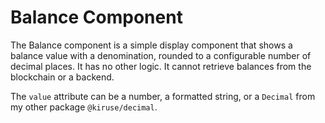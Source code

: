 
<Meta of={BalanceStories} />

# Balance Component
The Balance component is a simple display component that shows a balance value
with a denomination, rounded to a configurable number of decimal places. It has
no other logic. It cannot retrieve balances from the blockchain or a backend.

<Canvas of={BalanceStories.Default} />

The `value` attribute can be a number, a formatted string, or a `Decimal` from
my other package `@kiruse/decimal`.
